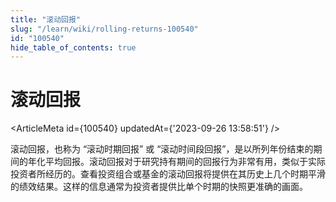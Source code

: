 ```yaml
---
title: "滚动回报"
slug: "/learn/wiki/rolling-returns-100540"
id: "100540"
hide_table_of_contents: true
---
```



# 滚动回报

<ArticleMeta id={100540} updatedAt={'2023-09-26 13:58:51'} />
<div className='border-solid border-b border-t-0 my-4 border-[var(--ifm-color-gray-300)]' />

滚动回报，也称为 “滚动时期回报” 或 “滚动时间段回报”，是以所列年份结束的期间的年化平均回报。滚动回报对于研究持有期间的回报行为非常有用，类似于实际投资者所经历的。查看投资组合或基金的滚动回报将提供在其历史上几个时期平滑的绩效结果。这样的信息通常为投资者提供比单个时期的快照更准确的画面。
